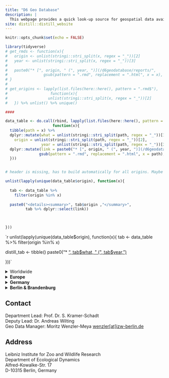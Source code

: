 ```yaml
---
title: "D6 Geo Database"
description: |
  This webpage provides a quick look-up source for geospatial data available for studies at the IZW Department of Ecological Dynamics.
site: distill::distill_website
---
```


```r
knitr::opts_chunk$set(echo = FALSE)
```


```r
library(tidyverse)
# get_rmds <- function(x){
#   origin <- unlist(stringi::stri_split(x, regex = "_"))[2]
#   year <- unlist(stringi::stri_split(x, regex = "_"))[3]
#   
#   paste0("* [", origin, " (", year, ")](/d6geodatabase/reports/", 
#                gsub(pattern = ".rmd", replacement = ".html", x = x), ")")
# }
# 
# get_origins <- lapply(list.files(here::here(), pattern = ".rmd$"), 
#                   function(x){
#                  unlist(stringi::stri_split(x, regex = "_"))[2]   
#   }) %>% unlist() %>% unique()

####

data_table <- do.call(rbind, lapply(list.files(here::here(), pattern = , ".rmd$"), 
                     function(x){
  tibble(path = x) %>% 
  dplyr::mutate(what = unlist(stringi::stri_split(path, regex = "_"))[1],
    origin = unlist(stringi::stri_split(path, regex = "_"))[2],
                year = unlist(stringi::stri_split(path, regex = "_"))[3]) %>% 
  dplyr::mutate(link = paste0("* [", origin, " (", year, ")](/d6geodatabase/reports/",
               gsub(pattern = ".rmd", replacement = ".html", x = path), ")"))
  }))


# header is missing, has to build automatically for all origins. Maybe use differnt tables for that, nested in a big function

unlist(lapply(unique(data_table$origin), function(x){
  
  tab <- data_table %>%
    filter(origin %in% x) 
  
  paste0("<details><summary>", tab$origin ,"</summary>",
         tab %>% dplyr::select(link))
    


}))
```

`r unlist(lapply(unique(data_table$origin), function(x){
  tab <- data_table %>% 
    filter(origin %in% x)
  
  distill_tab <- tibble()
  paste0("* [", tab$what, " (", tab$year, ")](/d6geodatabase/reports/", 
               gsub(pattern = ".rmd", replacement = ".html", x = tab$path), ")")
    
}))`


<details><summary>Worldwide</summary>

* [motorways (2022)](/d6geodatabase/reports/motorways_germany_2022_03035_osm_tif.html)
* another data source
* yet another data source
    
</details>


<details><summary><b>Europe</b></summary>

* [motorways (2022)](/d6geodatabase/reports/motorways_germany_2022_03035_osm_tif.html)
* another data source
* yet another data source

</details>


<details><summary><b>Germany</b></summary>

* [motorways (2022)](/d6geodatabase/reports/motorways_germany_2022_03035_osm_tif.html)
* another data source
* yet another data source

</details>


<details><summary><b>Berlin & Brandenburg</b></summary>

* [motorways (2022)](/d6geodatabase/reports/motorways_germany_2022_03035_osm_tif.html)
* another data source
* yet another data source

</details>




## Contact {.appendix}

Department Lead: Prof. Dr. S. Kramer-Schadt  
Deputy Lead: Dr. Andreas Wilting  
Geo Data Manager: Moritz Wenzler-Meya
<a href="mailto:wenzler@izw-berlin.de">wenzler[at]izw-berlin.de</a>  

## Address {.appendix}

Leibniz Institute for Zoo and Wildlife Research  
Department of Ecological Dynamics  
Alfred-Kowalke-Str. 17  
D-10315 Berlin, Germany 
